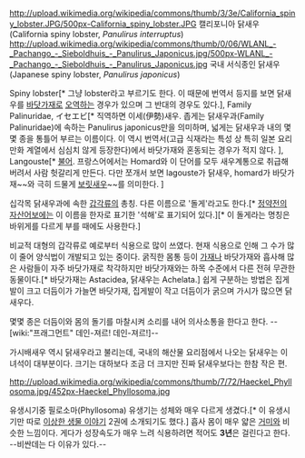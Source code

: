 http://upload.wikimedia.org/wikipedia/commons/thumb/3/3e/California_spiny_lobster.JPG/500px-California_spiny_lobster.JPG
캘리포니아 닭새우(California spiny lobster, ''Panulirus interruptus'')
http://upload.wikimedia.org/wikipedia/commons/thumb/0/06/WLANL_-_Pachango_-_Sieboldhuis_-_Panulirus_Japonicus.jpg/500px-WLANL_-_Pachango_-_Sieboldhuis_-_Panulirus_Japonicus.jpg
국내 서식종인 닭새우(Japanese spiny lobster, ''Panulirus japonicus'')

Spiny lobster[* 그냥 lobster라고 부르기도 한다. 이 때문에 번역서 등지를 보면 닭새우를 [[바닷가재]]로 [[오역]]하는 경우가 있으며 그 반대의 경우도 있다.], Family Palinuridae, イセエビ[* 직역하면 이세(伊勢)새우. 좁게는 닭새우과(Family Palinuridae)에 속하는 Panulirus japonicus만을 의미하며, 넓게는 닭새우과 내의 몇몇 종을 통틀어 부르는 이름이다. 이 역시 번역서(고급 식재라는 특성 상 특히 일본 요리 만화 계열에서 심심치 않게 등장한다)에서 바닷가재와 혼동되는 경우가 적지 않다. ], Langouste[* [[불어]]. 프랑스어에서는 Homard와 이 단어를 모두 새우계통으로 취급해버려서 사람 헛갈리게 만든다. 다만 쪼개서 보면 lagouste가 닭새우, homard가 바닷가재~~와 극히 드물게 [[보릿새우]]~~를 의미한다. ]

십각목 닭새우과에 속한 [[갑각류]]의 총칭. 다른 이름으로 '돌게'라고도 한다.[* [[정약전]]의 [[자산어보]]에는 이 이름을 한자로 표기한 '석해'로 표기되어 있다.][* 이 돌게라는 명칭은 바위게를 다르게 부를 때에도 사용한다.]

비교적 대형의 갑각류로 예로부터 식용으로 많이 쓰였다. 현재 식용으로 인해 그 수가 많이 줄어 양식법이 개발되고 있는 중이다.
굵직한 몸통 등이 [[가재]]나 바닷가재와 흡사해 많은 사람들이 자주 바닷가재로 착각하지만 바닷가재와는 하목 수준에서 다른 전혀 무관한 동물이다.[* 바닷가재는 Astacidea, 닭새우는 Achelata.] 쉽게 구분하는 방법은 집게발이 크고 더듬이가 가늘면 바닷가재, 집게발이 작고 더듬이가 굵으며 가시가 많으면 닭새우다. 

몇몇 종은 더듬이와 몸의 돌기를 마찰시켜 소리를 내어 의사소통을 한다고 한다. --[wiki:"프래그먼트" 데인-져르! 데인-져르!]--

가시배새우 역시 닭새우라고 불리는데, 국내의 해산물 요리점에서 나오는 닭새우는 이 녀석이 대부분이다.
크기는 대하보다 조금 더 크지만 진짜 닭새우보다는 한참 작은 편.

http://upload.wikimedia.org/wikipedia/commons/thumb/7/72/Haeckel_Phyllosoma.jpg/452px-Haeckel_Phyllosoma.jpg

유생시기중 필로소마(Phyllosoma) 유생기는 성체와 매우 다르게 생겼다.[* 이 유생시기만 따로 [[이상한 생물 이야기]] 2권에 소개되기도 했다.] 흡사 몸이 매우 얇은 [[거미]]와 비슷한 느낌이다. 게다가 성장속도가 매우 느려 식용하려면 적어도 '''3년'''은 걸린다고 한다. --비싼데는 다 이유가 있다.--
